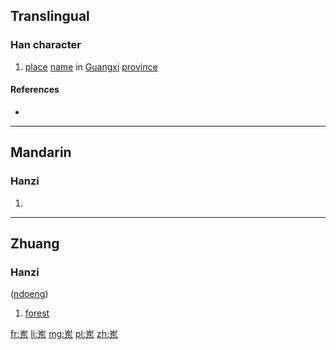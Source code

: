 {{also|崠|崬}}
==Translingual==

===Han character===
{{Han char|rn=46|rad=山|as=05|sn=8|four=|canj=山大木 (UKD)|ids=⿱[[山]][[东]]}}

# [[place]] [[name]] in [[Guangxi]] [[province]]

====References====
* {{Han ref|kx=0310.071|hdz=10766.090|uh=5CBD|ud=23741}}

----

==Mandarin==

===Hanzi===
{{cmn-hanzi|tra=崬|pin=[[dōng]] ([[dong1]])|wg=tung<sup>1</sup>}}

# {{defn|lang=cmn|sort=山05}}

----

==Zhuang==

===Hanzi===
{{head|za|hanzi}} ([[ndoeng]])

# [[forest]]

[[fr:岽]]
[[li:岽]]
[[mg:岽]]
[[pl:岽]]
[[zh:岽]]